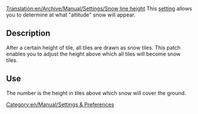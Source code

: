 [[Translation:en/Archive/Manual/Settings/Snow line height]]
This [[en/Archive/Manual/Settings/Advanced Settings|setting]] allows you to determine at what "altitude" snow will appear.  

== Description ==

After a certain height of tile, all tiles are drawn as snow tiles. This patch enables you to adjust the height above which all tiles will become snow tiles.

== Use ==

The number is the height in tiles above which snow will cover the ground.

[[Category:en/Manual/Settings & Preferences]]